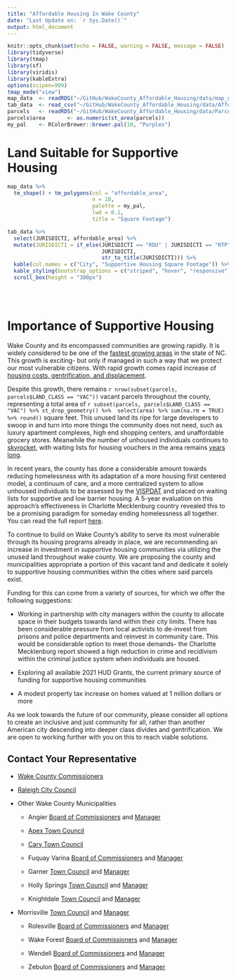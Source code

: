 ```yaml
---
title: "Affordable Housing In Wake County"
date: "Last Update on: `r Sys.Date()`"
output: html_document
---
```


```r
knitr::opts_chunk$set(echo = FALSE, warning = FALSE, message = FALSE)
library(tidyverse)
library(tmap)
library(sf)
library(viridis)
library(kableExtra)
options(scipen=999)
tmap_mode("view")
map_data  <- readRDS("~/GitHub/WakeCounty_Affordable_Housing/data/map_data.rds") 
tab_data  <- read_csv("~/GitHub/WakeCounty_Affordable_Housing/data/Affordable_Area_by_Town.csv")
parcels   <- readRDS("~/GitHub/WakeCounty_Affordable_Housing/data/Parcels_October_2020.rds")
parcels$area       <- as.numeric(st_area(parcels))
my_pal    <- RColorBrewer::brewer.pal(10, "Purples") 
```

# Land Suitable for Supportive Housing

```r
map_data %>% 
  tm_shape() + tm_polygons(col = "affordable_area",
                           n = 10,
                           palette = my_pal,
                           lwd = 0.1,
                           title = "Square Footage")
```


```r
tab_data %>% 
  select(JURISDICTI, affordable_area) %>% 
  mutate(JURISDICTI = if_else(JURISDICTI == "RDU" | JURISDICTI == "RTP",
                              JURISDICTI, 
                              str_to_title(JURISDICTI))) %>% 
  kable(col.names = c("City", "Supportive Housing Square Footage")) %>% 
  kable_styling(bootstrap_options = c("striped", "hover", "responsive")) %>% 
  scroll_box(height = "300px")
  
```
<br />

# Importance of Supportive Housing

Wake County and its encompassed communities are growing rapidly. It is widely considered to be one of the [fastest growing areas](http://www.wakegov.com/data/bythenumbers/Pages/default.aspx#:~:text=Wake%20County%20gained%20an%20average,population%20growth%20in%20Wake%20County) in the state of NC. This growth is exciting- but only if managed in such a way that we protect our most vulnerable citizens. With rapid growth comes rapid increase of [housing costs, gentrification, and displacement](https://www.urbandisplacement.org/sites/default/files/images/udp_research_brief_052316.pdf).

Despite this growth, there remains `r nrow(subset(parcels, parcels$LAND_CLASS == "VAC"))` vacant parcels throughout the county, representing a total area of `r subset(parcels, parcels$LAND_CLASS == "VAC") %>% st_drop_geometry() %>%  select(area) %>% sum(na.rm = TRUE) %>% round()` square feet. This unused land its ripe for large developers to swoop in and turn into more things the community does not need, such as luxury apartment complexes, high end shopping centers, and unaffordable grocery stores. Meanwhile the number of unhoused individuals continues to [skyrocket](https://www.raleighrescue.org/the-problem/community-need/), with waiting lists for housing vouchers in the area remains [years long](https://affordablehousingonline.com/housing-authority/North-Carolina/Raleigh-Housing-Authority/NC002#:~:text=The%20average%20voucher%20holder%20has,on%20the%20waiting%20list1). 

In recent years, the county has done a considerable amount towards reducing homelessness with its adaptation of a more housing first centered model, a continuum of care, and a more centralized system to allow unhoused individuals to be assessed by the [VISPDAT](https://www.cthmis.com/info/detail/vi-spdat/13) and placed on waiting lists for supportive and low barrier housing. A 5-year evaluation on this approach’s effectiveness in Charlotte Mecklenburg country revealed this to be a promising paradigm for someday ending homelessness all together. You can read the full report [here](https://mecklenburghousingdata.org/housing-first-charlotte-mecklenburg/?fbclid=IwAR3tw7dpvzc4nPiGfUNTVp5--mZdt7A8PEA0VTT2CNMvlZYu1njkd0jpfX4). 

To continue to build on Wake County’s ability to serve its most vulnerable through its housing programs already in place, we are recommending an increase in investment in supportive housing communities via utilizing the unused land throughout wake county. We are proposing the county and municipalities appropriate a portion of this vacant land and dedicate it solely to supportive housing communities within the cities where said parcels exist.

Funding for this can come from a variety of sources, for which we offer the following suggestions: 

- Working in partnership with city managers within the county to allocate space in their budgets towards land within their city limits. There has been considerable pressure from local activists to de-invest from prisons and police departments and reinvest in community care. This would be considerable option to meet those demands- the Charlotte Mecklenburg report showed a high reduction in crime and recidivism within the criminal justice system when individuals are housed. 

- Exploring all available 2021 HUD Grants, the current primary source of funding for supportive housing communities 

- A modest property tax increase on homes valued at 1 million dollars or more

As we look towards the future of our community, please consider all options to create an inclusive and just community for all, rather than another American city descending into deeper class divides and gentrification. We are open to working further with you on this to reach viable solutions.


## Contact Your Representative

- [Wake County Commissioners](http://www.wakegov.com/commissioners/Pages/contact.aspx)

- [Raleigh City Council](https://raleighnc.gov/city-council-office)

- Other Wake County Municipalities

  - Angier [Board of Commissioners](https://www.angier.org/board-commissioners) and [Manager](https://www.angier.org/town-manager)

  - [Apex Town Council](https://www.apexnc.org/780/Meet-Your-Town-Council)

  - [Cary Town Council](https://www.townofcary.org/mayor-council/town-council)

  - Fuquay Varina [Board of Commissioners](https://www.fuquay-varina.org/317/Board-of-Commissioners) and [Manager](https://www.fuquay-varina.org/149/Administration)

  - Garner [Town Council](https://www.garnernc.gov/government/town-council) and [Manager](https://www.garnernc.gov/government/town-manager)

  - Holly Springs [Town Council](https://www.hollyspringsnc.us/143/Mayor-Town-Council) and [Manager](https://www.hollyspringsnc.us/65/Administration---Town-Manager)

  - Knightdale [Town Council](https://www.knightdalenc.gov/government/town-council) and [Manager](https://www.knightdalenc.gov/departments/administration/town-manager)

- Morrisville [Town Council](https://www.townofmorrisville.org/government/meet-your-town-council) and [Manager](https://www.townofmorrisville.org/government/departments-services/administration)

  - Rolesville [Board of Commissioners](https://www.rolesvillenc.gov/boards-commissions) and [Manager](https://www.rolesvillenc.gov/town-manager)

  - Wake Forest [Board of Commissioners](https://www.wakeforestnc.gov/board-commissioners) and [Manager](https://www.wakeforestnc.gov/administration)

  - Wendell [Board of Commissioners](https://www.townofwendell.com/government/meet-the-board) and [Manager](https://www.townofwendell.com/departments/administration)

  - Zebulon [Board of Commissioners](https://www.townofzebulon.org/government/board-commissioners) and [Manager](https://www.townofzebulon.org/services/administration/management-team)
